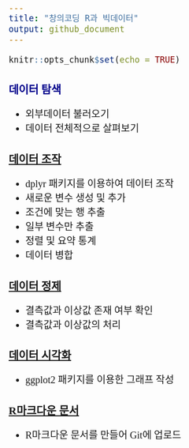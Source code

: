 ```yaml
---
title: "창의코딩 R과 빅데이터"
output: github_document
---
```


<style type="text/css">
body{ /* Normal  */
  font-family: 함초롬돋움;
  font-size: 20px;
}
h1 { /* Header 1 */
  font-size: 30px;
  font-weight:bold;
  color: DarkBlue;
}
h2 { /* Header 2 */
  font-size: 22px;
  font-weight:bold;
  color: DarkBlue;
}
</style>

```r
knitr::opts_chunk$set(echo = TRUE)
```


## 데이터 탐색
* 외부데이터 불러오기
* 데이터 전체적으로 살펴보기 

## [데이터 조작](https://hallym-creativecoding.github.io/R_BigData/DataManipulation)
* dplyr 패키지를 이용하여 데이터 조작
* 새로운 변수 생성 및 추가
* 조건에 맞는 행 추출 
* 일부 변수만 추출
* 정렬 및 요약 통계
* 데이터 병합   

## [데이터 정제](https://github.com/Hallym-CreativeCoding/R_BigData/blob/master/11-%EB%8D%B0%EC%9D%B4%ED%84%B0_%EC%A0%95%EC%A0%9C.pdf)
* 결측값과 이상값 존재 여부 확인
* 결측값과 이상값의 처리

## [데이터 시각화](https://hallym-creativecoding.github.io/R_BigData/ggplot)
* ggplot2 패키지를 이용한 그래프 작성

## [R마크다운 문서](https://hallym-creativecoding.github.io/R_BigData/markdown)
* R마크다운 문서를 만들어 Git에 업로드
